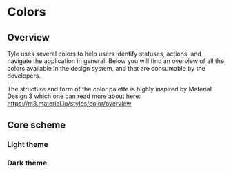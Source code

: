 
<Meta title="Foundations/Colors" />

# Colors

## Overview

Tyle uses several colors to help users identify statuses, actions, and navigate the application in general.
Below you will find an overview of all the colors available in the design system, and that are consumable by the developers.

The structure and form of the color palette is highly inspired by Material Design 3 which one can read more about here: https://m3.material.io/styles/color/overview

## Core scheme

### Light theme

<ColorPalette>
  <ColorItem
    title="Primary"
    subtitle="Primary accent colors"
    colors={{ base: lightTheme.primary.base, on: lightTheme.primary.on }}
  />
  <ColorItem
    title="Secondary"
    subtitle="Secondary accent colors"
    colors={{ base: lightTheme.secondary.base, on: lightTheme.secondary.on }}
  />
  <ColorItem
    title="Tertiary"
    subtitle="Tertiary accent colors"
    colors={{ base: lightTheme.tertiary.base, on: lightTheme.tertiary.on }}
  />
  <ColorItem
    title="Tertiary container"
    subtitle="Tertiary container colors"
    colors={{ base: lightTheme.tertiary.container.base, on: lightTheme.tertiary.container.on }}
  />
  <ColorItem title="Error" subtitle="Semantic error colors" colors={lightTheme.error} />
  <ColorItem
    title="Danger"
    subtitle="Colors referring to dangerous user-actions, such as delete, remove, logout etc."
    colors={lightTheme.dangerousAction}
  />
  <ColorItem
    title="Background"
    subtitle="Colors for backgrounds or high emphasis text and icons"
    colors={{ base: lightTheme.background.base, on: lightTheme.background.on }}
  />
  <ColorItem
    title="Background inverse"
    subtitle="Colors for backgrounds or high emphasis text and icons"
    colors={lightTheme.background.inverse}
  />
  <ColorItem
    title="Surface"
    subtitle="Colors for surfaces or high emphasis text and icons"
    colors={{ base: lightTheme.surface.base, on: lightTheme.surface.on }}
  />
  <ColorItem
    title="Surface variant"
    subtitle="Colors for surfaces or medium emphasis text and icons"
    colors={lightTheme.surface.variant}
  />
  <ColorItem
    title="Surface inverse"
    subtitle="Inverse surface color for high emphasis content"
    colors={lightTheme.surface.inverse}
  />
  <ColorItem title="Outline" subtitle="Color for component outlines" colors={lightTheme.outline} />
</ColorPalette>

### Dark theme

<ColorPalette>
  <ColorItem
    title="Primary"
    subtitle="Primary accent colors"
    colors={{ base: darkTheme.primary.base, on: darkTheme.primary.on }}
  />
  <ColorItem
    title="Secondary"
    subtitle="Secondary accent colors"
    colors={{ base: darkTheme.secondary.base, on: darkTheme.secondary.on }}
  />
  <ColorItem
    title="Tertiary"
    subtitle="Tertiary accent colors"
    colors={{ base: darkTheme.tertiary.base, on: darkTheme.tertiary.on }}
  />
  <ColorItem
    title="Tertiary container"
    subtitle="Tertiary container colors"
    colors={{ base: darkTheme.tertiary.container.base, on: darkTheme.tertiary.container.on }}
  />
  <ColorItem title="Error" subtitle="Semantic error colors" colors={darkTheme.error} />
  <ColorItem
    title="Background"
    subtitle="Colors for backgrounds or high emphasis text and icons"
    colors={{ base: darkTheme.background.base, on: darkTheme.background.on }}
  />
  <ColorItem
    title="Background inverse"
    subtitle="Colors for backgrounds or high emphasis text and icons"
    colors={darkTheme.background.inverse}
  />
  <ColorItem
    title="Surface"
    subtitle="Colors for surfaces or high emphasis text and icons"
    colors={{ base: darkTheme.surface.base, on: darkTheme.surface.on }}
  />
  <ColorItem
    title="Surface variant"
    subtitle="Colors for surfaces or medium emphasis text and icons"
    colors={darkTheme.surface.variant}
  />
  <ColorItem
    title="Surface inverse"
    subtitle="Inverse surface color for high emphasis content"
    colors={darkTheme.surface.inverse}
  />
  <ColorItem title="Outline" subtitle="Color for component outlines" colors={darkTheme.outline} />
</ColorPalette>

